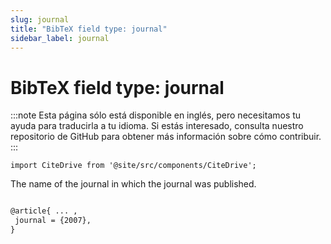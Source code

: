 ```yaml
---
slug: journal
title: "BibTeX field type: journal"
sidebar_label: journal
---
```


# BibTeX field type: journal

:::note
Esta página sólo está disponible en inglés, pero necesitamos tu ayuda para traducirla a tu idioma. Si estás interesado, consulta nuestro repositorio de GitHub para obtener más información sobre cómo contribuir.
:::

```mdx-code-block
import CiteDrive from '@site/src/components/CiteDrive';
```
<CiteDrive /> 

The name of the journal in which the journal was published.


```tex

@article{ ... ,
 journal = {2007},
}
```
